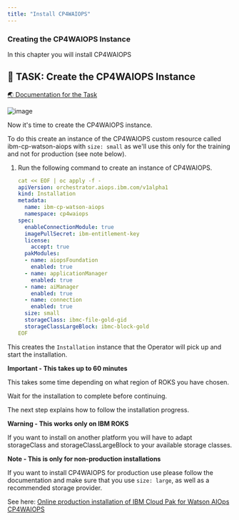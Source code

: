 ```yaml
---
title: "Install CP4WAIOPS"
---
```


### Creating the CP4WAIOPS Instance

In this chapter you will install CP4WAIOPS



## 🚀 TASK: Create the CP4WAIOPS Instance
<a href="https://www.ibm.com/docs/en/cloud-paks/cloud-pak-watson-aiops/3.5.0?topic=manager-starter-installation-cli" target="_blank" >🌏 Documentation for the Task</a>



![image](/images/54_aimanager_story.png)


Now it's time to create the CP4WAIOPS instance.

To do this create an instance of the CP4WAIOPS custom resource called ibm-cp-watson-aiops with `size: small` as we'll use this only for the training and not for production (see note below).






<Accordion>
<AccordionItem title="Need Help?">

1. Run the following command to create an instance of CP4WAIOPS.

   ```yaml
   cat << EOF | oc apply -f -
   apiVersion: orchestrator.aiops.ibm.com/v1alpha1
   kind: Installation
   metadata:
     name: ibm-cp-watson-aiops
     namespace: cp4waiops
   spec:
     enableConnectionModule: true
     imagePullSecret: ibm-entitlement-key
     license:
       accept: true
     pakModules:
     - name: aiopsFoundation
       enabled: true
     - name: applicationManager
       enabled: true
     - name: aiManager
       enabled: true
     - name: connection
       enabled: true
     size: small
     storageClass: ibmc-file-gold-gid
     storageClassLargeBlock: ibmc-block-gold
   EOF  
   ```


<InlineNotification kind="info">

This creates the `Installation` instance that the Operator will pick up and start the installation. 

</InlineNotification>


</AccordionItem>
</Accordion>





<InlineNotification kind="error">

**Important - This takes up to 60 minutes**

This takes some time depending on what region of ROKS you have chosen.

Wait for the installation to complete before continuing. 

The next step explains how to follow the installation progress.

</InlineNotification>




<InlineNotification kind="warning">

**Warning - This works only on IBM ROKS**

If you want to install on another platform you will have to adapt storageClass and storageClassLargeBlock to your available storage classes.

</InlineNotification>


<InlineNotification kind="info">

**Note - This is only for non-production installations**

If you want to install CP4WAIOPS for production use please follow the documentation and make sure that you use `size: large`, as well as a recommended storage provider.

See here: [Online production installation of IBM Cloud Pak for Watson AIOps CP4WAIOPS](https://www.ibm.com/docs/en/cloud-paks/cloud-pak-watson-aiops/3.5.0?topic=installation-online-console)


</InlineNotification>



